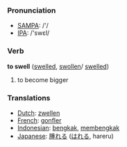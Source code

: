 === Pronunciation ===
*[[w:SAMPA|SAMPA]]: /'/
*[[w:IPA|IPA]]: /'swεl/

=== Verb ===

'''to swell''' ([[swelled]], [[swollen]]/ [[swelled]])

# to become bigger

=== Translations ===
*[[Dutch]]: [[zwellen]]
*[[French]]: [[gonfler]]
*[[Indonesian]]: [[bengkak]], [[bengkak|membengkak]]
*[[Japanese]]: [[腫れる]] ([[はれる]], hareru)